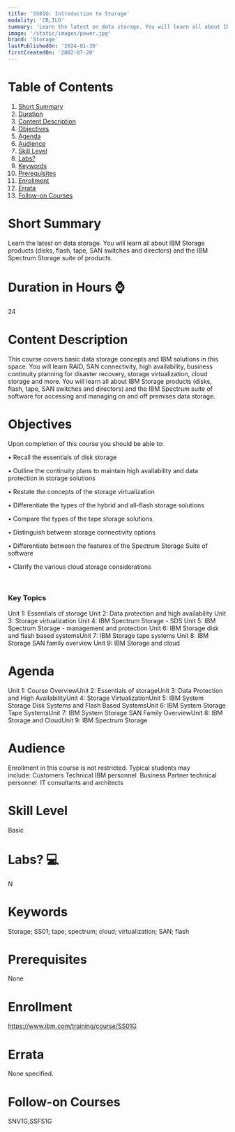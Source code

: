 ```yaml
---
title: 'SS01G: Introduction to Storage'
modality: 'CR,ILO'
summary: 'Learn the latest on data storage. You will learn all about IBM Storage products (disks, flash, tape, SAN switches and directors) and the IBM Spectrum Storage suite of products.'
image: '/static/images/power.jpg'
brand: 'Storage'
lastPublishedOn: '2024-01-30'
firstCreatedOn: '2002-07-20'
---
```

# Table of Contents
1.  [Short Summary](#short-summary)
2.  [Duration](#duration-in-hours-)
3.  [Content Description](#content-description)
4.  [Objectives](#objectives)
5.  [Agenda](#agenda)
6.  [Audience](#audience)
7.  [Skill Level](#skill-level)
8.  [Labs?](#labs-)
9.  [Keywords](#keywords)
10. [Prerequisites](#prerequisites)
11. [Enrollment](#enrollment)
12. [Errata](#errata)
13. [Follow-on Courses](#follow-on-courses)

# Short Summary
Learn the latest on data storage. You will learn all about IBM Storage products (disks, flash, tape, SAN switches and directors) and the IBM Spectrum Storage suite of products.

# Duration in Hours ⌚
24

# Content Description
This course covers basic data storage concepts and IBM solutions in this space. You will learn RAID, SAN connectivity, high availability, business continuity planning for disaster recovery, storage virtualization, cloud storage and more. You will learn all about IBM Storage products (disks, flash, tape, SAN switches and directors) and the IBM Spectrum suite of software for accessing and managing on and off premises data storage. 



# Objectives
Upon completion of this course you should be able to:

• Recall the essentials of disk storage

• Outline the continuity plans to maintain high availability and data protection in storage solutions

• Restate the concepts of the storage virtualization

• Differentiate the types of the hybrid and all-flash storage solutions

• Compare the types of the tape storage solutions

• Distinguish between storage connectivity options

• Differentiate between the features of the Spectrum Storage Suite of software

• Clarify the various cloud storage considerations

 

### Key Topics

Unit 1: Essentials of storage Unit 2: Data protection and high availability Unit 3: Storage virtualization Unit 4: IBM Spectrum Storage - SDS Unit 5: IBM Spectrum Storage - management and protection Unit 6: IBM Storage disk and flash based systemsUnit 7: IBM Storage tape systems Unit 8: IBM Storage SAN family overview Unit 9: IBM Storage and cloud



# Agenda
Unit 1: Course OverviewUnit 2: Essentials of storageUnit 3: Data Protection and High AvailabilityUnit 4: Storage VirtualizationUnit 5: IBM System Storage Disk Systems and Flash Based SystemsUnit 6: IBM System Storage Tape SystemsUnit 7: IBM System Storage SAN Family OverviewUnit 8: IBM Storage and CloudUnit 9: IBM Spectrum Storage 



# Audience
Enrollment in this course is not restricted. Typical students may include: Customers Technical IBM personnel  Business Partner technical personnel  IT consultants and architects



# Skill Level
Basic

# Labs? 💻
N

# Keywords
Storage; SS01; tape; spectrum; cloud; virtualization; SAN; flash

# Prerequisites
None



# Enrollment
https://www.ibm.com/training/course/SS01G

# Errata
None specified.

# Follow-on Courses
SNV1G,SSFS1G

